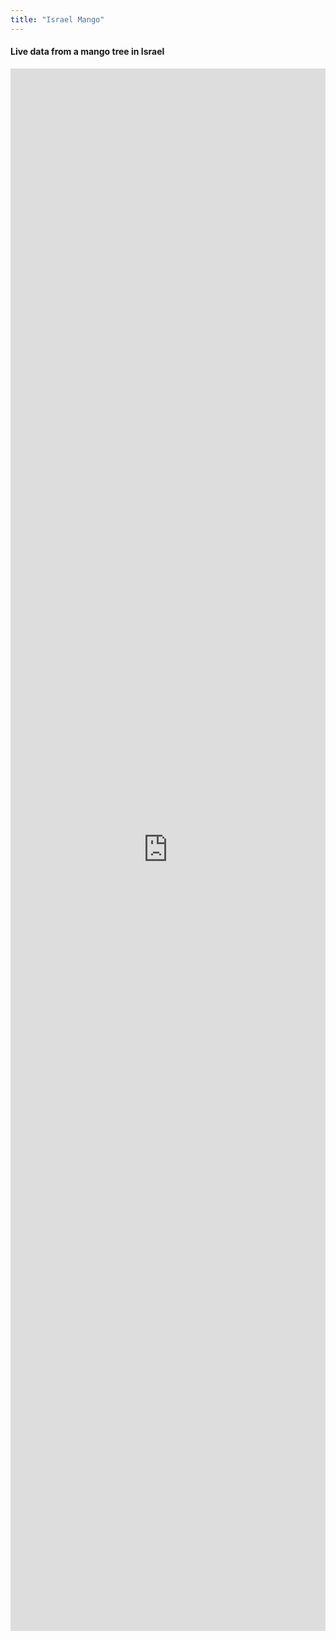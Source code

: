 ```yaml
---
title: "Israel Mango"
---
```


#### Live data from a mango tree in Israel

<iframe width="100%" height="2500px" frameborder="0" src="https://industrial.ubidots.com/app/dashboards/public/dashboard/CUI-3Lk6kmz9TmvmV2JczwZY-vbfDAuHfQFeiwAQcYs?datePicker=true&embed=true"></iframe>
